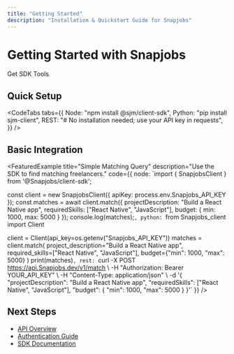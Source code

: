 ```yaml
---
title: "Getting Started"
description: "Installation & Quickstart Guide for Snapjobs"
---
```


# Getting Started with Snapjobs

<FuturisticCard>
  <div className="flex items-center gap-2">
    Get SDK Tools
    <FiArrowRight className="inline-block" />
  </div>
</FuturisticCard>

## Quick Setup

<CodeTabs
  tabs={{
    Node: "npm install @sjm/client-sdk",
    Python: "pip install sjm-client",
    REST: "# No installation needed; use your API key in requests",
  }}
/>

## Basic Integration

<FeaturedExample
  title="Simple Matching Query"
  description="Use the SDK to find matching freelancers."
  code={{
    node: `import { SnapjobsClient } from '@Snapjobs/client-sdk';

const client = new SnapjobsClient({ apiKey: process.env.Snapjobs_API_KEY });
const matches = await client.match({
projectDescription: "Build a React Native app",
requiredSkills: ["React Native", "JavaScript"],
budget: { min: 1000, max: 5000 }
});
console.log(matches);`,
    python: `from Snapjobs_client import Client

client = Client(api_key=os.getenv("Snapjobs_API_KEY"))
matches = client.match(
project_description="Build a React Native app",
required_skills=["React Native", "JavaScript"],
budget={"min": 1000, "max": 5000}
)
print(matches)`,
    rest: `curl -X POST https://api.Snapjobs.dev/v1/match \\
-H "Authorization: Bearer YOUR_API_KEY" \\
-H "Content-Type: application/json" \\
-d '{
"projectDescription": "Build a React Native app",
"requiredSkills": ["React Native", "JavaScript"],
"budget": { "min": 1000, "max": 5000 }
}'`
}}
/>

## Next Steps

- [API Overview](/docs/api/overview)
- [Authentication Guide](/docs/api/authentication)
- [SDK Documentation](/docs/sdk/node)
